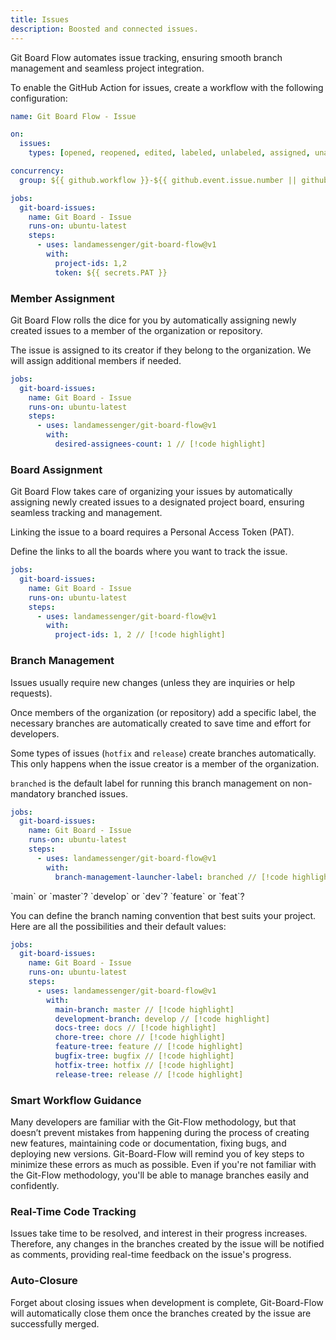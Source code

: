 ```yaml
---
title: Issues
description: Boosted and connected issues.
---
```


Git Board Flow automates issue tracking, ensuring smooth branch management and seamless project integration.  

To enable the GitHub Action for issues, create a workflow with the following configuration:  

```yml
name: Git Board Flow - Issue

on:
  issues:
    types: [opened, reopened, edited, labeled, unlabeled, assigned, unassigned]

concurrency:
  group: ${{ github.workflow }}-${{ github.event.issue.number || github.ref }}

jobs:
  git-board-issues:
    name: Git Board - Issue
    runs-on: ubuntu-latest
    steps:
      - uses: landamessenger/git-board-flow@v1
        with:
          project-ids: 1,2
          token: ${{ secrets.PAT }}
```

### Member Assignment

Git Board Flow rolls the dice for you by automatically assigning newly created issues to a member of the organization or repository.

<Card title="How many members do we assign?" icon="person-circle-exclamation">
  
  The issue is assigned to its creator if they belong to the organization. We will assign additional members if needed.

  ```yml
  jobs:
    git-board-issues:
      name: Git Board - Issue
      runs-on: ubuntu-latest
      steps:
        - uses: landamessenger/git-board-flow@v1
          with:
            desired-assignees-count: 1 // [!code highlight]
  ```
</Card>

### Board Assignment

Git Board Flow takes care of organizing your issues by automatically assigning newly created issues to a designated project board, ensuring seamless tracking and management.

<Warning>Linking the issue to a board requires a Personal Access Token (PAT).</Warning>

<Card title="How many boards do you want to work with?" icon="table-columns">
  
  Define the links to all the boards where you want to track the issue.

  ```yml
  jobs:
    git-board-issues:
      name: Git Board - Issue
      runs-on: ubuntu-latest
      steps:
        - uses: landamessenger/git-board-flow@v1
          with:
            project-ids: 1, 2 // [!code highlight]
  ```
</Card>

### Branch Management

Issues usually require new changes (unless they are inquiries or help requests).

Once members of the organization (or repository) add a specific label, the necessary branches are automatically created to save time and effort for developers.

Some types of issues (`hotfix` and `release`) create branches automatically. This only happens when the issue creator is a member of the organization.

<Card title="How to branch issues" icon="code-branch">
  
  `branched` is the default label for running this branch management on non-mandatory branched issues.

  ```yml
  jobs:
    git-board-issues:
      name: Git Board - Issue
      runs-on: ubuntu-latest
      steps:
        - uses: landamessenger/git-board-flow@v1
          with:
            branch-management-launcher-label: branched // [!code highlight]
  ```
</Card>

<Card title="Naming convenions" icon="i-cursor">
  `main` or `master`? `develop` or `dev`? `feature` or `feat`?

  You can define the branch naming convention that best suits your project. Here are all the possibilities and their default values:

  ```yml
  jobs:
    git-board-issues:
      name: Git Board - Issue
      runs-on: ubuntu-latest
      steps:
        - uses: landamessenger/git-board-flow@v1
          with:
            main-branch: master // [!code highlight]
            development-branch: develop // [!code highlight]
            docs-tree: docs // [!code highlight]
            chore-tree: chore // [!code highlight]
            feature-tree: feature // [!code highlight]
            bugfix-tree: bugfix // [!code highlight]
            hotfix-tree: hotfix // [!code highlight]
            release-tree: release // [!code highlight]
  ```
</Card>

### Smart Workflow Guidance

Many developers are familiar with the Git-Flow methodology, but that doesn’t prevent mistakes from happening during the process of creating new features, maintaining code or documentation, fixing bugs, and deploying new versions. Git-Board-Flow will remind you of key steps to minimize these errors as much as possible. Even if you're not familiar with the Git-Flow methodology, you'll be able to manage branches easily and confidently.

### Real-Time Code Tracking

Issues take time to be resolved, and interest in their progress increases. Therefore, any changes in the branches created by the issue will be notified as comments, providing real-time feedback on the issue's progress.

### Auto-Closure

Forget about closing issues when development is complete, Git-Board-Flow will automatically close them once the branches created by the issue are successfully merged.

